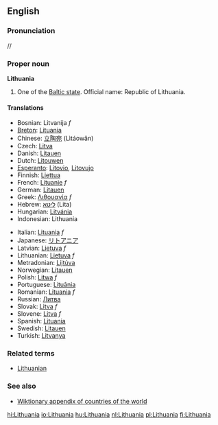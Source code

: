 {{wikipedia}}
==English==
===Pronunciation===
/{{IPAchar|ˌlɪθjuˈeɪniə}}/
===Proper noun===
'''Lithuania'''

#One of the [[Baltic state]]. Official name: Republic of Lithuania.

====Translations====
{{top}}
*Bosnian: Litvanija ''f''
*[[Breton]]: [[Lituania]]
*Chinese: [[立陶宛]] (Lìtáowǎn)
*Czech: [[Litva#Czech|Litva]]
*Danish: [[Litauen]]
*Dutch: [[Litouwen]]
*[[Esperanto]]: [[Litovio]], [[Litovujo]]
*Finnish: [[Liettua]]
*French: [[Lituanie]] ''f''
*German: [[Litauen]]
*Greek: [[Λιθουανία]] ''f''
*Hebrew: [[ליטא]] (Lita)
*Hungarian: [[Litvánia]]
*Indonesian: Lithuania
{{mid}}
*Italian: [[Lituania]] ''f''
*Japanese: [[リトアニア]]
*Latvian: [[Lietuva]] ''f''
*Lithuanian: [[Lietuva]] ''f''
*Metradonian: [[Lijtúva]]
*Norwegian: [[Litauen]]
*Polish: [[Litwa]] ''f''
*Portuguese: [[Lituânia]]
*Romanian: [[Lituania]] ''f''
*Russian: [[Литва]]
*Slovak: [[Litva#Slovak|Litva]] ''f''
*Slovene: [[Litva#Slovene|Litva]] ''f''
*Spanish: [[Lituania#Spanish|Lituania]]
*Swedish: [[Litauen]]
*Turkish: [[Litvanya]]
{{bottom}}

===Related terms===
*[[Lithuanian]]

===See also===
*[[Wiktionary Appendix:Countries of the world|Wiktionary appendix of countries of the world]]

[[hi:Lithuania]]
[[io:Lithuania]]
[[hu:Lithuania]]
[[nl:Lithuania]]
[[pl:Lithuania]]
[[fi:Lithuania]]